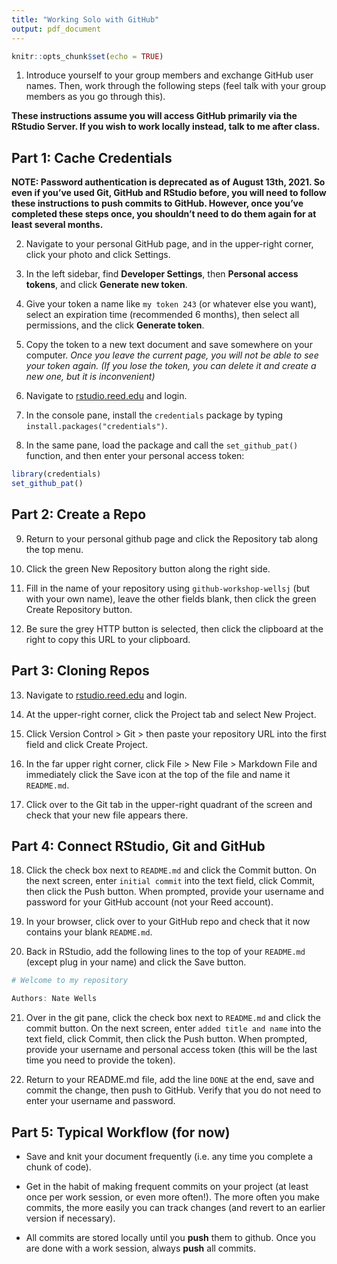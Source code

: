 ```yaml
---
title: "Working Solo with GitHub"
output: pdf_document
---
```


```r
knitr::opts_chunk$set(echo = TRUE)
```

1. Introduce yourself to your group members and exchange GitHub user names. Then, work through the following steps (feel talk with your group members as you go through this).

**These instructions assume you will access GitHub primarily via the RStudio Server. If you wish to work locally instead, talk to me after class.**

## Part 1: Cache Credentials

**NOTE: Password authentication is deprecated as of August 13th, 2021. So even if you've used Git, GitHub and RStudio before, you will need to follow these instructions to push commits to GitHub. However, once you've completed these steps once, you shouldn't need to do them again for at least several months.**

2. Navigate to your personal GitHub page, and in the upper-right corner, click your photo and click Settings.

3. In the left sidebar, find **Developer Settings**, then **Personal access tokens**, and click **Generate new token**.

4. Give your token a name like `my token 243` (or whatever else you want), select an expiration time (recommended 6 months), then select all permissions, and the click **Generate token**.

5. Copy the token to a new text document and save somewhere on your computer. *Once you leave the current page, you will not be able to see your token again. (If you lose the token, you can delete it and create a new one, but it is inconvenient)*

6.  Navigate to [rstudio.reed.edu](rstudio.reed.edu) and login.

7.  In the console pane, install the `credentials` package by typing `install.packages("credentials")`.


\includegraphics{img/GitHub6.png}

8. In the same pane, load the package and call the `set_github_pat()` function, and then enter your personal access token:

```r
library(credentials)
set_github_pat()
```


## Part 2: Create a Repo



9.  Return to your personal github page and click the Repository tab along the top menu.

\includegraphics{img/GitHub1.png}

10.  Click the green New Repository button along the right side.

\includegraphics{img/GitHub2.png}

11.  Fill in the name of your repository using `github-workshop-wellsj`
    (but with your own name), leave the other fields blank, then click
    the green Create Repository button.

12.  Be sure the grey HTTP button is selected, then click the clipboard
    at the right to copy this URL to your clipboard.

\includegraphics{img/GitHub3.png}

## Part 3: Cloning Repos

13.  Navigate to [rstudio.reed.edu](rstudio.reed.edu) and login.

14.  At the upper-right corner, click the Project tab and select New
    Project.

\includegraphics{img/GitHub4.png}

15.  Click Version Control \> Git \> then paste your repository URL into
    the first field and click Create Project.

16.  In the far upper right corner, click File \> New File \> Markdown File and
    immediately click the Save icon at the top of the file and name it
    `README.md`.

17. Click over to the Git tab in the upper-right quadrant of the screen
    and check that your new file appears there.

\includegraphics{img/GitHub5.png}



## Part 4: Connect RStudio, Git and GitHub

18. Click the check box next to `README.md` and click the Commit button.
    On the next screen, enter `initial commit` into the text field,
    click Commit, then click the Push button. When prompted, provide
    your username and password for your GitHub account (not your Reed
    account).

19. In your browser, click over to your GitHub repo and check that it
    now contains your blank `README.md`.

20. Back in RStudio, add the following lines to the top of your
    `README.md` (except plug in your name) and click the Save button.

<!-- end list -->

``` r
# Welcome to my repository

Authors: Nate Wells
```

21. Over in the git pane, click the check box next to `README.md` and
    click the commit button. On the next screen, enter `added title and name` into the text field, click Commit, then click the Push button.
    When prompted, provide your username and personal access token (this will be the last time you need to provide the token).
    
22. Return to your README.md file, add the line `DONE` at the end, save and commit the change, then push to GitHub. Verify that you do not need to enter your username and password.
    
## Part 5: Typical Workflow (for now)

- Save and knit your document frequently (i.e. any time you complete a chunk of code).

- Get in the habit of making frequent commits on your project (at least once per work session, or even more often!). The more often you make commits, the more easily you can track changes (and revert to an earlier version if necessary).

- All commits are stored locally until you **push** them to github. Once you are done with a work session, always **push** all commits.